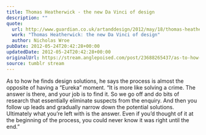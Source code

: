 ```yaml
---
title: Thomas Heatherwick - the new Da Vinci of design
description: ""
quote:
  url: http://www.guardian.co.uk/artanddesign/2012/may/18/thomas-heatherwick-da-vinci-design
  work: "Thomas Heatherwick: the new Da Vinci of design"
  author: Nicholas Wroe
pubDate: 2012-05-24T20:42:28+00:00
updatedDate: 2012-05-24T20:42:28+00:00
originalUrl: https://stream.anglepoised.com/post/23688265437/as-to-how-he-finds-design-solutions-he-says-the
source: tumblr stream
---
```


As to how he finds design solutions, he says the process is almost the opposite of having a &ldquo;Eureka&rdquo; moment. &ldquo;It is more like solving a crime. The answer is there, and your job is to find it. So we go off and do bits of research that essentially eliminate suspects from the enquiry. And then you follow up leads and gradually narrow down the potential solutions. Ultimately what you&rsquo;re left with is the answer. Even if you&rsquo;d thought of it at the beginning of the process, you could never know it was right until the end.&rdquo;
